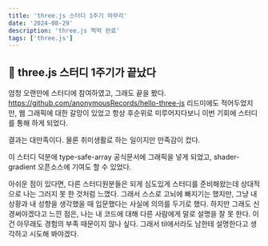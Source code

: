 ```yaml
---
title: 'three.js 스터디 1주기 마무리'
date: '2024-08-29'
description: 'three.js 찍먹 완료'
tags: ['three.js']
---
```


## 📌 three.js 스터디 1주기가 끝났다
엄청 오랜만에 스터디에 참여하였고, 그래도 끝을 봤다.
https://github.com/anonymousRecords/hello-three-js
리드미에도 적어두었지만, 웹 그래픽에 대한 갈망이 있었고
항상 후순위로 미루어지다보니 이번 기회에 스터디를 통해 하게 되었다.

결과는 대만족이다.
물론 취미생활로 하는 일이지만 만족감이 컸다.

이 스터디 덕분에 type-safe-array 공식문서에 그래픽을 넣게 되었고,
shader-gradient 오픈소스에 기여도 할 수 있었다.

아쉬운 점이 있다면, 다른 스터디원분들은 되게 심도있게 스터디를 준비해왔는데 상대적으로 나는 그러지 못 한 것처럼 느꼈다.
그래서 스스로 고뇌에 빠지기는 했지만, 그냥 내 상황과 내 성향을 생각했을 때 입문했다는 사실에 의의를 두기로 했다.
하지만 그래도 신경써야겠다고 느낀 점은, 나는 내 코드에 대해 다른 사람에게 말로 설명을 잘 못 한다.
이건 아무래도 경험의 부족 때문이지 않나 싶다.
그래서 til에서라도 남한테 설명한다고 생각하고 시도해 봐야겠다.

